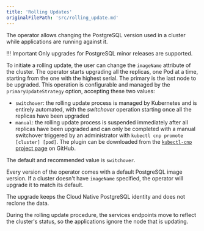 ```yaml
---
title: 'Rolling Updates'
originalFilePath: 'src/rolling_update.md'
---
```



The operator allows changing the PostgreSQL version used in a cluster while
applications are running against it.

!!! Important
    Only upgrades for PostgreSQL minor releases are supported.

To initiate a rolling update, the user can change the `imageName`
attribute of the cluster. The operator starts upgrading all the
replicas, one Pod at a time, starting from the one with the highest
serial.
The primary is the last node to be upgraded. This operation
is configurable and managed by the `primaryUpdateStrategy` option,
accepting these two values:

- `switchover`: the rolling update process is managed by Kubernetes
  and is entirely automated, with the *switchover* operation
  starting once all the replicas have been upgraded
- `manual`: the rolling update process is suspended immediately
  after all replicas have been upgraded and can only be completed
  with a manual switchover triggered by an administrator with
  `kubectl cnp promote [cluster] [pod]`. The plugin can be downloaded from the
  [`kubectl-cnp` project page](https://github.com/EnterpriseDB/kubectl-cnp)
  on GitHub.

The default and recommended value is `switchover`.

Every version of the operator comes with a default PostgreSQL image version.
If a cluster doesn't have `imageName` specified, the operator will upgrade
it to match its default.

The upgrade keeps the Cloud Native PostgreSQL identity and does not
reclone the data.

During the rolling update procedure, the services endpoints move to reflect
the cluster's status, so the applications ignore the node that
is updating.
